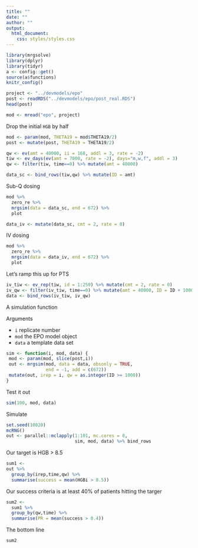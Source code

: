 ```yaml
---
title: ""
date: ""
author: ""
output: 
  html_document:
    css: styles/styles.css
---
```



```r
library(mrgsolve)
library(dplyr)
library(tidyr)
a <- config::get()
source(a$functions)
knitr_config()
```

```r
project <- "../devmodels/epo"
post <- readRDS("../devmodels/epo/post_real.RDS")
head(post)
```

```r
mod <- mread("epo", project)
```


Drop the initial `HGB` by half
```r
mod <- param(mod, THETA19 = mod$THETA19/2)
post <- mutate(post, THETA19 = THETA19/2)
```

```r
qw <- ev(amt = 40000, ii = 168, addl = 3, rate = -2)
tiw <- ev_days(ev(amt = 7000, rate = -2), days="m,w,f", addl = 3)
qw <- filter(tiw, time==0) %>% mutate(amt = 40000)
```

```r
data_sc <- bind_rows(tiw,qw) %>% mutate(ID = amt)
```

Sub-Q dosing
```r
mod %>% 
  zero_re %>% 
  mrgsim(data = data_sc, end = 672) %>%
  plot
```

```r
data_iv <- mutate(data_sc, cmt = 2, rate = 0)
```

IV dosing
```r
mod %>% 
  zero_re %>% 
  mrgsim(data = data_iv, end = 672) %>%
  plot
```

Let's ramp this up for PTS
```r
iv_tiw <- ev_rep(tiw, id = 1:250) %>% mutate(cmt = 2, rate = 0)
iv_qw <- filter(iv_tiw, time==0) %>% mutate(amt = 40000, ID = ID + 1000)
data <- bind_rows(iv_tiw, iv_qw)
```


A simulation function

Arguments

- `i` replicate number
- `mod` the EPO model object
- `data` a template data set

```r
sim <- function(i, mod, data) {
 mod <- param(mod, slice(post,i))
 out <- mrgsim(mod, data = data, obsonly = TRUE,
               end = -1, add = c(672))
 mutate(out, irep = i, qw = as.integer(ID >= 1000))
}
```


Test it out
```r
sim(100, mod, data)
```


Simulate
```r
set.seed(10020)
mcRNG()
out <- parallel::mclapply(1:101, mc.cores = 8, 
                          sim, mod, data) %>% bind_rows
```



Our target is HGB > 8.5
```r
sum1 <- 
out %>% 
  group_by(irep,time,qw) %>%
  summarise(success = mean(HGBi > 8.5)) 
```

Our success criteria is at least 40% of patients hitting the targer
```r
sum2 <- 
  sum1 %>%
  group_by(qw,time) %>% 
  summarise(PR = mean(success > 0.4))
```


The bottom line
```r
sum2
```

